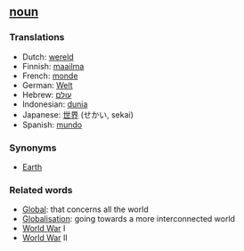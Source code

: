 ==[[noun]]==

===Translations===

*Dutch: [[wereld]]
*Finnish: [[maailma]]
*French: [[monde]]
*German: [[Welt]]
*Hebrew: [[עולם]]
*Indonesian: [[dunia]]
*Japanese: [[世界]] (せかい, sekai)
*Spanish: [[mundo]]

===Synonyms===

*[[Earth]]

===Related words===

*[[Global]]: that concerns all the world
*[[Globalisation]]: going towards a more interconnected world
*[[World War]] I
*[[World War]] II